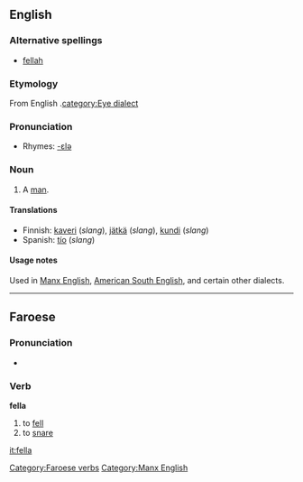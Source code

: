 ==English==

===Alternative spellings===
*[[fellah#Etymology 2|fellah]]

===Etymology===
From English {{term|fellow}}.[[category:Eye dialect]]

===Pronunciation===
*Rhymes: [[Rhymes:English:-ɛlə|-ɛlə]]

===Noun===
{{en-noun}}

# {{slang}} A [[man]].

====Translations====
*Finnish: [[kaveri]] (''slang''), [[jätkä]] (''slang''), [[kundi]] (''slang'')
*Spanish: [[tío]] (''slang'')

====Usage notes====
Used in [[w:Manx English|Manx English]], [[w:Southern American English|American South English]], and certain other dialects.

----

==Faroese==
{{fo-conj-8|fe|l}}
===Pronunciation===
*{{IPA|[ˈfɛdla]}}

===Verb===
'''fella'''

# to [[fell]]
# to [[snare]]

[[Category:Faroese verbs]]
[[Category:Manx English]]

[[it:fella]]